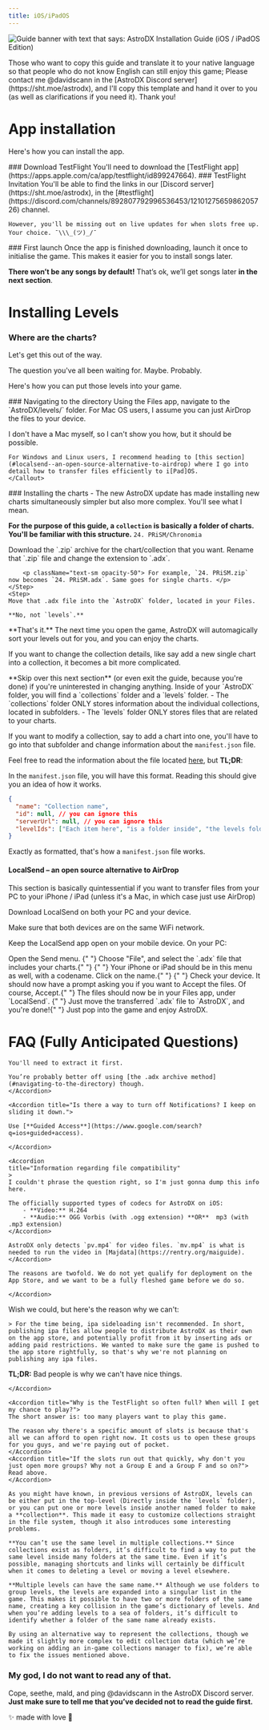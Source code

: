 ```yaml
---
title: iOS/iPadOS
---
```



![Guide banner with text that says: AstroDX Installation Guide (iOS / iPadOS Edition)](content/media/adx_iosguide.webp)

<Callout title="Translator needed! 🤓">
  Those who want to copy this guide and translate it to your native language so
  that people who do not know English can still enjoy this game; Please contact
  me @davidscann in the [AstroDX Discord server](https://sht.moe/astrodx), and
  I'll copy this template and hand it over to you (as well as clarifications if
  you need it). Thank you!
</Callout>

# App installation

Here's how you can install the app.

<Steps>

<Step>
  ### Download TestFlight
  You'll need to download the [TestFlight app](https://apps.apple.com/ca/app/testflight/id899247664).
</Step>

<Step>
### TestFlight Invitation
You'll be able to find the links in our [Discord server](https://sht.moe/astrodx), in the [#testflight](https://discord.com/channels/892807792996536453/1210127565986205726) channel.
<Accordions>
<Accordion title="If you're too lazy though, here they are.">
	<Cards>
	<Card
	href="https://testflight.apple.com/join/rACTLjPL"
	title="Group A"
	>
	</Card>
	<Card
	href="https://testflight.apple.com/join/ocj3yptn"
	title="Group B"
	>
	</Card>
	<Card
	href="https://testflight.apple.com/join/CuMxZE2M"
	title="Group C"
	>
	</Card>
	<Card
	href="https://testflight.apple.com/join/T6qKfV6f"
	title="Group D"
	>
  </Card>
	<Card
	href="https://testflight.apple.com/join/sMm1MCYc"
	title="Group E"
	>
	</Card>
	</Cards>

    However, you'll be missing out on live updates for when slots free up. Your choice. ¯\\\_(ツ)_/¯

</Accordion>
</Accordions>
</Step>
<Step>
### First launch
Once the app is finished downloading, launch it once to initialise the game. This makes it easier for you to install songs later.
</Step>
</Steps>

**There won’t be any songs by default!** That’s ok, we’ll get songs later **in the next section**.

# Installing Levels

### Where are the charts?

Let's get this out of the way.

<Cards>
  <Card
    title="Chart download where?"
    href="https://discord.com/channels/892807792996536453/1081048213185900584"
  >
    The question you've all been waiting for. Maybe. Probably.
  </Card>
</Cards>

Here's how you can put those levels into your game.

<Steps>
<Step>
### Navigating to the directory
Using the Files app, navigate to the `AstroDX/levels/` folder.
<Callout
title="Did you download your charts on your computer instead?"
>
For Mac OS users, I assume you can just AirDrop the files to your device.

I don't have a Mac myself, so I can't show you how, but it should be possible.

    For Windows and Linux users, I recommend heading to [this section](#localsend--an-open-source-alternative-to-airdrop) where I go into detail how to transfer files efficiently to i[Pad]OS.
    </Callout>

</Step>
<Step>
### Installing the charts
- The new AstroDX update has made installing new charts simultaneously simpler but also more complex. You'll see what I mean.

**For the purpose of this guide, a `collection` is basically a folder of charts. You'll be familiar with this structure.** `24. PRiSM/Chronomia`

<Accordions>
<Accordion
title="Here's how you install new charts and collections:">
	<Steps>
	<Step>
	Download the `.zip` archive for the chart/collection that you want.
	</Step>
	<Step>
	Rename that `.zip` file and change the extension to `.adx`.

    	<p className="text-sm opacity-50"> For example, `24. PRiSM.zip` now becomes `24. PRiSM.adx`. Same goes for single charts. </p>
    </Step>
    <Step>
    Move that .adx file into the `AstroDX` folder, located in your Files.

    **No, not `levels`.**

</Step>
</Steps>
</Accordion>
</Accordions>
**That's it.** The next time you open the game, AstroDX will automagically sort your levels out for you, and you can enjoy the charts.
</Step>
</Steps>

If you want to change the collection details, like say add a new single chart into a collection, it becomes a bit more complicated.

<Callout title="Do you want to modify your collections further?">
  **Skip over this next section** (or even exit the guide, because you're done)
  if you're uninterested in changing anything.
</Callout>
Inside of your `AstroDX` folder, you will find a `collections` folder and a `levels`
folder. - The `collections` folder ONLY stores information about the individual collections,
located in subfolders. - The `levels` folder ONLY stores files that are related to
your charts.

If you want to modify a collection, say to add a chart into one, you'll have to go into that subfolder and change information about the `manifest.json` file.

Feel free to read the information about the file located [here](https://astrodx.notion.site/Collection-Manifest-Details-8f966de6971748e0ac01c0a0a6054594), but **TL;DR**:

In the `manifest.json` file, you will have this format. Reading this should give you an idea of how it works.

```json
{
  "name": "Collection name",
  "id": null, // you can ignore this
  "serverUrl": null, // you can ignore this
  "levelIds": ["Each item here", "is a folder inside", "the levels folder"]
}
```

Exactly as formatted, that's how a `manifest.json` file works.

#### LocalSend – an open source alternative to AirDrop

This section is basically quintessential if you want to transfer files from your PC to your iPhone / iPad (unless it's a Mac, in which case just use AirDrop)

Download LocalSend on both your PC and your device.

<Cards>
  <Card
    title="App Store"
    href="https://apps.apple.com/cn/app/localsend/id1661733229"
  ></Card>
  <Card
    title="Official Website for PC Download"
    href="https://localsend.org/"
  ></Card>
</Cards>
Make sure that both devices are on the same WiFi network.

Keep the LocalSend app open on your mobile device. On your PC:

<Steps>
  <Step> Open the Send menu. </Step>
  <Step>
    {" "}
    Choose "File", and select the `.adx` file that includes your charts.{" "}
  </Step>
  <Step>
    {" "}
    Your iPhone or iPad should be in this menu as well, with a codename. Click on
    the name.{" "}
  </Step>
  <Step>
    {" "}
    Check your device. It should now have a prompt asking you if you want to Accept
    the files. Of course, Accept.{" "}
  </Step>
  <Step> The files should now be in your Files app, under `LocalSend`. </Step>
  <Step>
    {" "}
    Just move the transferred `.adx` file to `AstroDX`, and you're done!{" "}
  </Step>
</Steps>
Just pop into the game and enjoy AstroDX.

# FAQ (Fully Anticipated Questions)

<Accordions>
	<Accordion title="I've put the .rar/.zip file into `/levels`, but it's still not working!">

    You'll need to extract it first.

    You’re probably better off using [the .adx archive method](#navigating-to-the-directory) though.
    </Accordion>

    <Accordion title="Is there a way to turn off Notifications? I keep on sliding it down.">

    Use [**Guided Access**](https://www.google.com/search?q=ios+guided+access).

    </Accordion>

    <Accordion
    title="Information regarding file compatibility"
    >
    I couldn't phrase the question right, so I'm just gonna dump this info here.

    The officially supported types of codecs for AstroDX on iOS:
    	- **Video:** H.264
    	- **Audio:** OGG Vorbis (with .ogg extension) **OR**  mp3 (with .mp3 extension)
    </Accordion>

<Accordion title="I've put the mv.mp4 (or bg.mp4) file into the folder, but it isn't playing!">

    AstroDX only detects `pv.mp4` for video files. `mv.mp4` is what is needed to run the video in [Majdata](https://rentry.org/maiguide).
    </Accordion>

<Accordion title="Why isn't the game on the App Store?">

    The reasons are twofold. We do not yet qualify for deployment on the App Store, and we want to be a fully fleshed game before we do so.

    </Accordion>

<Accordion title="Can you send out a .ipa file so that we can sideload the game?">

Wish we could, but here's the reason why we can't:

    > For the time being, ipa sideloading isn't recommended. In short, publishing ipa files allow people to distribute AstroDX as their own on the app store, and potentially profit from it by inserting ads or adding paid restrictions. We wanted to make sure the game is pushed to the app store rightfully, so that's why we're not planning on publishing any ipa files.

**TL;DR:** Bad people is why we can't have nice things.

    </Accordion>

    <Accordion title="Why is the TestFlight so often full? When will I get my chance to play?">
    The short answer is: too many players want to play this game.

    The reason why there's a specific amount of slots is because that's all we can afford to open right now. It costs us to open these groups for you guys, and we're paying out of pocket.
    </Accordion>
    <Accordion title="If the slots run out that quickly, why don't you just open more groups? Why not a Group E and a Group F and so on?">
    Read above.
    </Accordion>

<Accordion title="[2.0 Beta] Why are we changing the storage layout?">

    As you might have known, in previous versions of AstroDX, levels can be either put in the top-level (Directly inside the `levels` folder), or you can put one or more levels inside another named folder to make a **collection**. This made it easy to customize collections straight in the file system, though it also introduces some interesting problems.

    **You can’t use the same level in multiple collections.** Since collections exist as folders, it’s difficult to find a way to put the same level inside many folders at the same time. Even if it’s possible, managing shortcuts and links will certainly be difficult when it comes to deleting a level or moving a level elsewhere.

    **Multiple levels can have the same name.** Although we use folders to group levels, the levels are expanded into a singular list in the game. This makes it possible to have two or more folders of the same name, creating a key collision in the game’s dictionary of levels. And when you’re adding levels to a sea of folders, it’s difficult to identify whether a folder of the same name already exists.

    By using an alternative way to represent the collections, though we made it slightly more complex to edit collection data (which we’re working on adding an in-game collections manager to fix), we’re able to fix the issues mentioned above.

</Accordion>
</Accordions>

### **My god, I do not want to read any of that.**

Cope, seethe, mald, and ping @davidscann in the AstroDX Discord server.
**Just make sure to tell me that you’ve decided not to read the guide first.**

<p className="font-serif text-center italic text-xl"> ✨ made with love 💖 </p>
